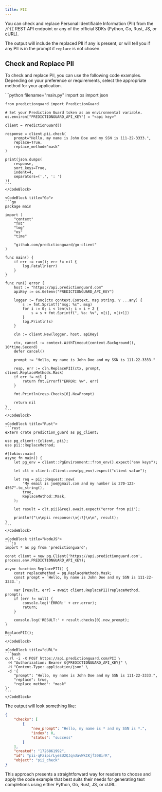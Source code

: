 ```yaml
---
title: PII
---
```


You can check and replace Personal Identifiable Information (PII) from the `/PII`
REST API endpoint or any of the official SDKs (Python, Go, Rust, JS, or cURL).

The output will include the replaced PII if any is present, or will tell you if
any PII is in the prompt if `replace` is not chosen.

## Check and Replace PII

To check and replace PII, you can use the following code examples. Depending on
your preference or requirements, select the appropriate method for your application.

<CodeBlocks>
    <CodeBlock title="Python">
    ```python filename="main.py"
    import os
    import json

    from predictionguard import PredictionGuard

    # Set your Prediction Guard token as an environmental variable.
    os.environ["PREDICTIONGUARD_API_KEY"] = "<api key>"
    
    client = PredictionGuard()

    response = client.pii.check(
        prompt="Hello, my name is John Doe and my SSN is 111-22-3333.",
        replace=True,
        replace_method="mask"
    )

    print(json.dumps(
        response,
        sort_keys=True,
        indent=4,
        separators=(',', ': ')
    ))
    ```
    </CodeBlock>

    <CodeBlock title="Go">
    ```go
    package main

    import (
        "context"
        "fmt"
        "log"
        "os"
        "time"

        "github.com/predictionguard/go-client"
    )

    func main() {
        if err := run(); err != nil {
            log.Fatalln(err)
        }
    }

    func run() error {
        host := "https://api.predictionguard.com"
        apiKey := os.Getenv("PREDICTIONGUARD_API_KEY")

        logger := func(ctx context.Context, msg string, v ...any) {
            s := fmt.Sprintf("msg: %s", msg)
            for i := 0; i < len(v); i = i + 2 {
                s = s + fmt.Sprintf(", %s: %v", v[i], v[i+1])
            }
            log.Println(s)
        }

        cln := client.New(logger, host, apiKey)

        ctx, cancel := context.WithTimeout(context.Background(), 10*time.Second)
        defer cancel()

        prompt := "Hello, my name is John Doe and my SSN is 111-22-3333."

        resp, err := cln.ReplacePII(ctx, prompt, client.ReplaceMethods.Mask)
        if err != nil {
            return fmt.Errorf("ERROR: %w", err)
        }

        fmt.Println(resp.Checks[0].NewPrompt)

        return nil
    }
    ```
    </CodeBlock>

    <CodeBlock title="Rust">
    ```rust
    extern crate prediction_guard as pg_client;

    use pg_client::{client, pii};
    use pii::ReplaceMethod;

    #[tokio::main]
    async fn main() {
        let pg_env = client::PgEnvironment::from_env().expect("env keys");

        let clt = client::Client::new(pg_env).expect("client value");

        let req = pii::Request::new(
            "My email is joe@gmail.com and my number is 270-123-4567".to_string(),
            true,
            ReplaceMethod::Mask,
        );

        let result = clt.pii(&req).await.expect("error from pii");

        println!("\n\npii response:\n{:?}\n\n", result);
    }
    ```
    </CodeBlock>

    <CodeBlock title="NodeJS">
    ```js
    import * as pg from 'predictionguard';

    const client = new pg.Client('https://api.predictionguard.com', process.env.PREDICTIONGUARD_API_KEY);

    async function ReplacePII() {
        const replaceMethod = pg.ReplaceMethods.Mask;
        const prompt = `Hello, my name is John Doe and my SSN is 111-22-3333.`;

        var [result, err] = await client.ReplacePII(replaceMethod, prompt);
        if (err != null) {
            console.log('ERROR:' + err.error);
            return;
        }

        console.log('RESULT:' + result.checks[0].new_prompt);
    }

    ReplacePII();
    ```
    </CodeBlock>

    <CodeBlock title="cURL">
    ```bash
    curl -i -X POST https://api.predictionguard.com/PII \
     -H "Authorization: Bearer ${PREDICTIONGUARD_API_KEY}" \
     -H "Content-Type: application/json" \
     -d '{
		"prompt": "Hello, my name is John Doe and my SSN is 111-22-3333.",
		"replace": true,
		"replace_method": "mask"
	}'
    ```
    </CodeBlock>
</CodeBlocks>

The output will look something like:

```json
{
    "checks": [
        {
            "new_prompt": "Hello, my name is * and my SSN is *.",
            "index": 0,
            "status": "success"
        }
    ],
    "created": "1726861992",
    "id": "pii-qFzipirLyeEU2QJqnUavWkIKjf30BirR",
    "object": "pii_check"
}
```

This approach presents a straightforward way for readers to choose and apply the
code example that best suits their needs for generating text completions using
either Python, Go, Rust, JS, or cURL.